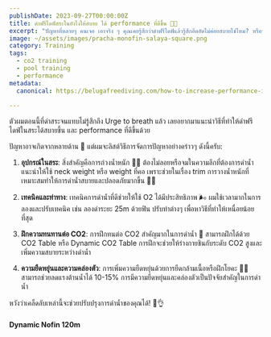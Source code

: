 ```yaml
---
publishDate: 2023-09-27T00:00:00Z
title: ดำฟรีไดฟ์สระในยังไงให้สบาย ได้ performance ที่ดีขึ้น 🦭🌊
excerpt: "ปัญหาที่หลายๆ คนเจอ เอาจริง ๆ คุณเคยรู้สึกว่าดำฟรีไดฟ์แล้วรู้สึกอึดอัดไม่ค่อยสบายใช่ไหม? หรือซ้อมเท่าไรก็ไม่เห็นจะดีขึ้น Performance ที่ไม่ได้ตามที่หวัง มาดูวิธีแก้กันครับ"
image: ~/assets/images/pracha-monofin-salaya-square.png
category: Training
tags:
  - co2 training
  - pool training
  - performance
metadata:
  canonical: https://belugafreediving.com/how-to-increase-performance-in-the-pool
  
---
```


ตัวผมตอนนี้ที่ดำสระจนแทบไม่รู้สึกถึง Urge to breath แล้ว เลยอยากมาแนะนำวิธีที่ทำให้ดำฟรีไดฟ์ในสระได้สบายขึ้น และ performance ที่ดีขึ้นด้วย

ปัญหาอาจเกิดจากหลายด้าน 🔄 แต่ผมจะลิสต์วิธีการจัดการปัญหาอย่างคร่าวๆ ดังนี้ครับ:

1. **อุปกรณ์ในสระ**: สิ่งสำคัญคือการถ่วงน้ำหนัก 🏋️‍♂️ ต้องไม่ลอยหรือจมในความลึกที่ต้องการดำน้ำ แนะนำให้ใช้ neck weight หรือ weight ที่คอ เพราะช่วยในเรื่อง trim การวางน้ำหนักที่เหมาะสมทำให้การดำน้ำสบายและปลอดภัยมากขึ้น 🏊‍♂️

2. **เทคนิคและท่าทาง**: เทคนิคการดำน้ำที่ดีช่วยให้ใช้ O2 ได้มีประสิทธิภาพ 🌬️ ผมใช้เวลามากในการลองและปรับเทคนิค เช่น ลองดำระยะ 25m ด้วยฟิน ปรับท่าต่างๆ เพื่อหาวิธีที่ทำให้เหนื่อยน้อยที่สุด

3. **ฝึกความทนทานต่อ CO2**: การฝึกทนต่อ CO2 สำคัญมากในการดำน้ำ 🤿 สามารถฝึกได้ด้วย CO2 Table หรือ Dynamic CO2 Table การฝึกจะช่วยให้ร่างกายชินกับระดับ CO2 สูงและเพิ่มความสบายระหว่างดำน้ำ

4. **ความยืดหยุ่นและความคล่องตัว**: การเพิ่มความยืดหยุ่นด้วยการยืดกล้ามเนื้อหรือฝึกโยคะ 🧘‍♂️ สามารถช่วยลดแรงต้านน้ำได้ 10-15% การมีความยืดหยุ่นและคล่องตัวเป็นปัจจัยสำคัญในการดำน้ำ

หวังว่าเคล็ดลับเหล่านี้จะช่วยปรับปรุงการดำน้ำของคุณได้! 🌊👌


#### Dynamic Nofin 120m
<YouTube id="bXSkIYmnOqY" />

